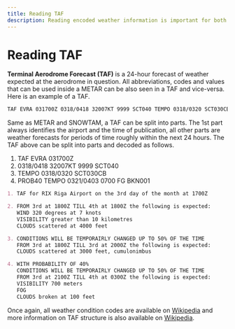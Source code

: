 ```yaml
---
title: Reading TAF
description: Reading encoded weather information is important for both pilots and controllers!
---
```


# Reading TAF

**Terminal Aerodrome Forecast (TAF)** is a 24-hour forecast of weather expected at the aerodrome in question. All abbreviations, codes and values that can be used inside a METAR can be also seen in a TAF and vice-versa. Here is an example of a TAF.

```md filename="TAF"
TAF EVRA 031700Z 0318/0418 32007KT 9999 SCT040 TEMPO 0318/0320 SCT030CB PROB40 TEMPO 0321/0403 0700 FG BKN001
```

Same as METAR and SNOWTAM, a TAF can be split into parts. The 1st part always identifies the airport and the time of publication, all other parts are weather forecasts for periods of time roughly within the next 24 hours. The TAF above can be split into parts and decoded as follows.

1. TAF EVRA 031700Z
2. 0318/0418 32007KT 9999 SCT040
3. TEMPO 0318/0320 SCT030CB
4. PROB40 TEMPO 0321/0403 0700 FG BKN001

```md filename="TAF decoded"
1. TAF for RIX Riga Airport on the 3rd day of the month at 1700Z

2. FROM 3rd at 1800Z TILL 4th at 1800Z the following is expected:
   WIND 320 degrees at 7 knots
   VISIBILITY greater than 10 kilometres
   CLOUDS scattered at 4000 feet

3. CONDITIONS WILL BE TEMPORAIRLY CHANGED UP TO 50% OF THE TIME
   FROM 3rd at 1800Z TILL 3rd at 2000Z the following is expected:
   CLOUDS scattered at 3000 feet, cumulonimbus

4. WITH PROBABILITY OF 40%
   CONDITIONS WILL BE TEMPORAIRLY CHANGED UP TO 50% OF THE TIME
   FROM 3rd at 2100Z TILL 4th at 0300Z the following is expected:
   VISIBILITY 700 meters
   FOG
   CLOUDS broken at 100 feet
```

Once again, all weather condition codes are available on [Wikipedia](https://en.wikipedia.org/wiki/METAR) and more information on TAF structure is also available on [Wikipedia](https://en.wikipedia.org/wiki/Terminal_aerodrome_forecast).
